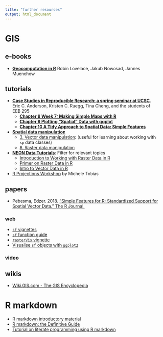 ```yaml
---
title: "further resources"
output: html_document
---
```


# GIS

## e-books

- [**Geocomputation in R**](https://geocompr.robinlovelace.net/index.html)
    Robin Lovelace, Jakub Nowosad, Jannes Muenchow

## tutorials

- [**Case Studies in Reproducible Research: a spring seminar at UCSC**](https://eriqande.github.io/rep-res-eeb-2017/). Eric C. Anderson, Kristen C. Ruegg, Tina Cheng, and the students of EEB 295 
    + [**Chapter 8 Week 7: Making Simple Maps with R**](https://eriqande.github.io/rep-res-eeb-2017/map-making-in-R.html)
    + [**Chapter 9 Plotting “Spatial” Data with ggplot**](https://eriqande.github.io/rep-res-eeb-2017/plotting-spatial-data-with-ggplot.html)
    + [**Chapter 10 A Tidy Approach to Spatial Data: Simple Features**](https://eriqande.github.io/rep-res-eeb-2017/a-tidy-approach-to-spatial-data-simple-features.html)

- [**Spatial data manipulation**](http://rspatial.org/spatial/index.html) 
    + [3. Vector data manipulation ](http://rspatial.org/spatial/rst/7-vectmanip.html): (useful for learning about working with `sp` data classes)
    + [8. Raster data manipulation](http://rspatial.org/spatial/rst/8-rastermanip.html)
    
- [**NEON Data Tutorials**](https://www.neonscience.org/resources/data-tutorials): Filter for relevant topics    
    + [Introduction to Working with Raster Data in R](https://www.neonscience.org/resources/series/introduction-working-raster-data-r)
    + [Primer on Raster Data in R](https://www.neonscience.org/primer-raster-data-r)
    + [Intro to Vector Data in R](https://www.neonscience.org/vector-data-series)

- [R Projections Workshop](https://github.com/MicheleTobias/R-Projections-Workshop) by Michele Tobias

## papers

- Pebesma, Edzer. 2018. [“Simple Features for R: Standardized Support for Spatial Vector Data.” The R Journal.]()



### web

- [`sf` vignettes](https://cran.r-project.org/web/packages/sf/vignettes/sf1.html)
- [`sf` function guide](https://r-spatial.github.io/sf/reference/index.html)
- [`rasterVis` vignette](https://oscarperpinan.github.io/rastervis/)
- [Visualise `sf` objects with `ggplot2`](https://ggplot2.tidyverse.org/reference/ggsf.html)

### video



## wikis

- [Wiki.GIS.com - The GIS Encyclopedia](http://wiki.gis.com/wiki/index.php/Main_Page)

# R markdown

- [R markdown introductory material](https://rmarkdown.rstudio.com/)
- [R markdown: the Definitive Guide](https://bookdown.org/yihui/rmarkdown/)
- [Tutorial on literate programming using R markdown](http://annakrystalli.me/literate-programming/)